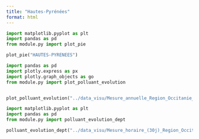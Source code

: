 ```yaml
---
title: "Hautes-Pyrénées"
format: html
---
```


```python
import matplotlib.pyplot as plt
import pandas as pd
from module.py import plot_pie

plot_pie("HAUTES-PYRENEES")
```


```python
import pandas as pd
import plotly.express as px
import plotly.graph_objects as go
from module.py import plot_polluant_evolution


plot_polluant_evolution("../data_visu/Mesure_annuelle_Region_Occitanie_Polluants_Principaux.csv","HAUTES-PYRENEES",['NO2', 'PM2.5', 'PM10', 'NOX', 'NO'])
```


```python
import matplotlib.pyplot as plt
import pandas as pd
from module.py import polluant_evolution_dept

polluant_evolution_dept("../data_visu/Mesure_horaire_(30j)_Region_Occitanie_Polluants_Reglementaires.csv",['NO2', 'PM2.5', 'PM10', 'NOX', 'NO'],"HAUTES-PYRENEES")
```